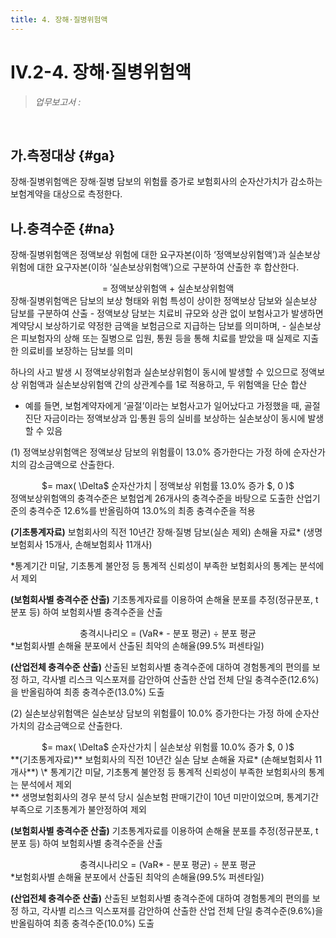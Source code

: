 ```yaml
---
title: 4. 장해·질병위험액
---
```

# IV.2-4. 장해·질병위험액

> _업무보고서 :_ <OverlayDemo id ="AI724"/>
<br/>

## 가.측정대상 {#ga}
장해·질병위험액은 장해·질병 담보의 위험률 증가로 보험회사의 순자산가치가 감소하는 보험계약을 대상으로 측정한다.

## 나.충격수준 {#na}
장해·질병위험액은 정액보상 위험에 대한 요구자본(이하 ‘정액보상위험액’)과 실손보상 위험에 대한 요구자본(이하 ‘실손보상위험액’)으로 구분하여 산출한 후 합산한다.

<Math>
장해·질병위험액
<center>
 = 정액보상위험액 + 실손보상위험액
</center>
</Math>

<Accordion multiple activeIndex={[]}>
<AccordionTab header="장해·질병위험액 산출시 정액보상위험액과 실손보상위험액을 단순 합산하는 이유">
장해·질병위험액은 담보의 보상 형태와 위험 특성이 상이한 정액보상 담보와 실손보상 담보를 구분하여 산출
- 정액보상 담보는 치료비 규모와 상관 없이 보험사고가 발생하면 계약당시 보상하기로 약정한 금액을 보험금으로 지급하는 담보를 의미하며,
- 실손보상은 피보험자의 상해 또는 질병으로 입원, 통원 등을 통해 치료를 받았을 때 실제로 지출한 의료비를 보장하는 담보를 의미

하나의 사고 발생 시 정액보상위험과 실손보상위험이 동시에 발생할 수 있으므로 정액보상 위험액과 실손보상위험액 간의 상관계수를 1로 적용하고, 두 위험액을 단순 합산
- 예를 들면, 보험계약자에게 ‘골절’이라는 보험사고가 일어났다고 가정했을 때, 골절 진단 자금이라는 정액보상과 입·통원 등의 실비를 보상하는 실손보상이 동시에 발생할 수 있음
</AccordionTab>
</Accordion>


(1) 정액보상위험액은 정액보상 담보의 위험률이 13.0% 증가한다는 가정 하에 순자산가치의 감소금액으로 산출한다.

<Math>
정액보상위험액
<center>
 $= max( \Delta$ 순자산가치 | 정액보상 위험률 13.0% 증가 $, 0 )$
</center>
</Math>

<Accordion multiple activeIndex={[]}>
<AccordionTab header="정액보상위험액의 충격수준 도출 근거">
정액보상위험액의 충격수준은 보험업계 26개사의 충격수준을 바탕으로 도출한 산업기준의 충격수준 12.6%를 반올림하여 13.0%의 최종 충격수준을 적용

**(기초통계자료)** 보험회사의 직전 10년간 장해·질병 담보(실손 제외) 손해율 자료* (생명보험회사 15개사, 손해보험회사 11개사)

<SubText>
*통계기간 미달, 기초통계 불안정 등 통계적 신뢰성이 부족한 보험회사의 통계는 분석에서 제외
</SubText>

**(보험회사별 충격수준 산출)** 기초통계자료를 이용하여 손해율 분포를 추정(정규분포, t분포 등) 하여 보험회사별 충격수준을 산출
<center>
충격시나리오 = (VaR* - 분포 평균) ÷ 분포 평균
</center>

<SubText>
*보험회사별 손해율 분포에서 산출된 최악의 손해율(99.5% 퍼센타일)
</SubText>

**(산업전체 충격수준 산출)** 산출된 보험회사별 충격수준에 대하여 경험통계의 편의를 보정 하고, 각사별 리스크 익스포져를 감안하여 산출한 산업 전체 단일 충격수준(12.6%)을 반올림하여 최종 충격수준(13.0%) 도출

</AccordionTab>
</Accordion>

(2) 실손보상위험액은 실손보상 담보의 위험률이 10.0% 증가한다는 가정 하에 순자산가치의 감소금액으로 산출한다.

<Math>
실손보상위험액
<center>
 $= max( \Delta$ 순자산가치 | 실손보상 위험률 10.0% 증가 $, 0 )$
</center>
</Math>

<Accordion multiple activeIndex={[]}>
<AccordionTab header="실손보상위험액의 충격수준 도출 근거">
**(기초통계자료)** 보험회사의 직전 10년간 실손 담보 손해율 자료* (손해보험회사 11개사**)

<SubText>
\* 통계기간 미달, 기초통계 불안정 등 통계적 신뢰성이 부족한 보험회사의 통계는 분석에서 제외<br/>
** 생명보험회사의 경우 분석 당시 실손보험 판매기간이 10년 미만이었으며, 통계기간 부족으로 기초통계가 불안정하여 제외
</SubText>

**(보험회사별 충격수준 산출)** 기초통계자료를 이용하여 손해율 분포를 추정(정규분포, t분포 등) 하여 보험회사별 충격수준을 산출
<center>
충격시나리오 = (VaR* - 분포 평균) ÷ 분포 평균
</center>

<SubText>
*보험회사별 손해율 분포에서 산출된 최악의 손해율(99.5% 퍼센타일)
</SubText>

**(산업전체 충격수준 산출)** 산출된 보험회사별 충격수준에 대하여 경험통계의 편의를 보정 하고, 각사별 리스크 익스포져를 감안하여 산출한 산업 전체 단일 충격수준(9.6%)을 반올림하여 최종 충격수준(10.0%) 도출

</AccordionTab>
</Accordion>
